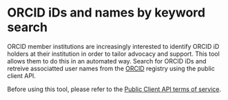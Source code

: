 # ORCID iDs and names by keyword search
ORCID member institutions are increasingly interested to identify ORCID iD holders at their institution in order to tailor advocacy and support. This tool allows them to do this in an automated way.
Search for ORCID iDs and retreive associatted user names from the [ORCID](https://orcid.org/) registry using the public client API. 

Before using this tool, please refer to the [Public Client API terms of service](https://orcid.org/content/orcid-public-client-terms-service).
